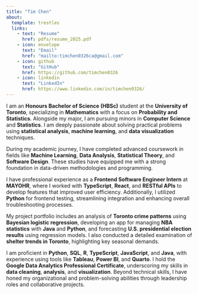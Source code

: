 ```yaml
---
title: "Tim Chen"
about:
  template: trestles
  links:
    - text: "Resume"
      href: pdfs/resume_2025.pdf
    - icon: envelope
      text: "Email"
      href: "mailto:timchen0326ca@gmail.com"
    - icon: github
      text: "GitHub"
      href: https://github.com/timchen0326
    - icon: linkedin
      text: "LinkedIn"
      href: https://www.linkedin.com/in/timchen0326/
---
```


I am an **Honours Bachelor of Science (HBSc)** student at the **University of Toronto**, specializing in **Mathematics** with a focus on **Probability and Statistics**. Alongside my major, I am pursuing minors in **Computer Science** and **Statistics**. I am deeply passionate about solving practical problems using **statistical analysis**, **machine learning**, and **data visualization** techniques.

During my academic journey, I have completed advanced coursework in fields like **Machine Learning**, **Data Analysis**, **Statistical Theory**, and **Software Design**. These studies have equipped me with a strong foundation in data-driven methodologies and programming.

I have professional experience as a **Frontend Software Engineer Intern** at **MAYOHR**, where I worked with **TypeScript**, **React**, and **RESTful APIs** to develop features that improved user efficiency. Additionally, I utilized **Python** for frontend testing, streamlining integration and enhancing overall troubleshooting processes.

My project portfolio includes an analysis of **Toronto crime patterns** using **Bayesian logistic regression**, developing an app for managing **NBA statistics** with **Java** and **Python**, and forecasting **U.S. presidential election results** using regression models. I also conducted a detailed examination of **shelter trends in Toronto**, highlighting key seasonal demands.

I am proficient in **Python**, **SQL**, **R**, **TypeScript**, **JavaScript**, and **Java**, with experience using tools like **Tableau**, **Power BI**, and **Quarto**. I hold the **Google Data Analytics Professional Certificate**, underscoring my skills in **data cleaning**, **analysis**, and **visualization**. Beyond technical skills, I have honed my organizational and problem-solving abilities through leadership roles and collaborative projects.
